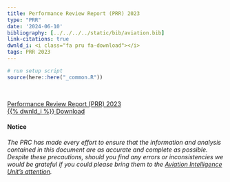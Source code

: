 ```yaml
---
title: Performance Review Report (PRR) 2023
type: "PRR"
date: '2024-06-10'
bibliography: [../../../../static/bib/aviation.bib]
link-citations: true
dwnld_i: <i class="fa pru fa-download"></i>
tags: PRR 2023
---
```

```r
# run setup script
source(here::here("_common.R"))
```
 
<br>
<div class="container">
<div class="row align-items-start">

<a href="https://www.eurocontrol.int/publication/performance-review-report-prr-2023" target="_blank" class="btn btn-info" role="button"> Performance Review Report (PRR) 2023 <br> {{% dwnld_i %}} Download </a>

#### Notice
*The PRC has made every effort to ensure that the information and analysis contained in this document are as accurate and 
complete as possible. Despite these precautions, should you find any errors or inconsistencies we would be grateful if you 
could please bring them to the [Aviation Intelligence Unit's attention](mailto:PRU-Support@eurocontrol.int).*

</div>
</div>